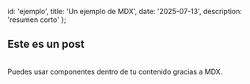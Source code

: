 
  id: 'ejemplo',
  title: 'Un ejemplo de MDX',
  date: '2025-07-13',
  description: 'resumen corto'
};

## Este es un post

<br/>
Puedes usar <Callout>componentes</Callout> dentro de tu <Highlight>contenido</Highlight> gracias a MDX.
